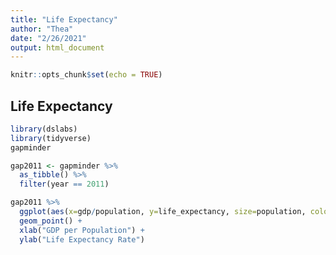 ```yaml
---
title: "Life Expectancy"
author: "Thea"
date: "2/26/2021"
output: html_document
---
```


```r
knitr::opts_chunk$set(echo = TRUE)
```

## Life Expectancy

```r
library(dslabs)
library(tidyverse)
gapminder
```

```r
gap2011 <- gapminder %>%
  as_tibble() %>%
  filter(year == 2011)
```

```r
gap2011 %>%
  ggplot(aes(x=gdp/population, y=life_expectancy, size=population, color=continent)) +
  geom_point() +
  xlab("GDP per Population") +
  ylab("Life Expectancy Rate")
```

